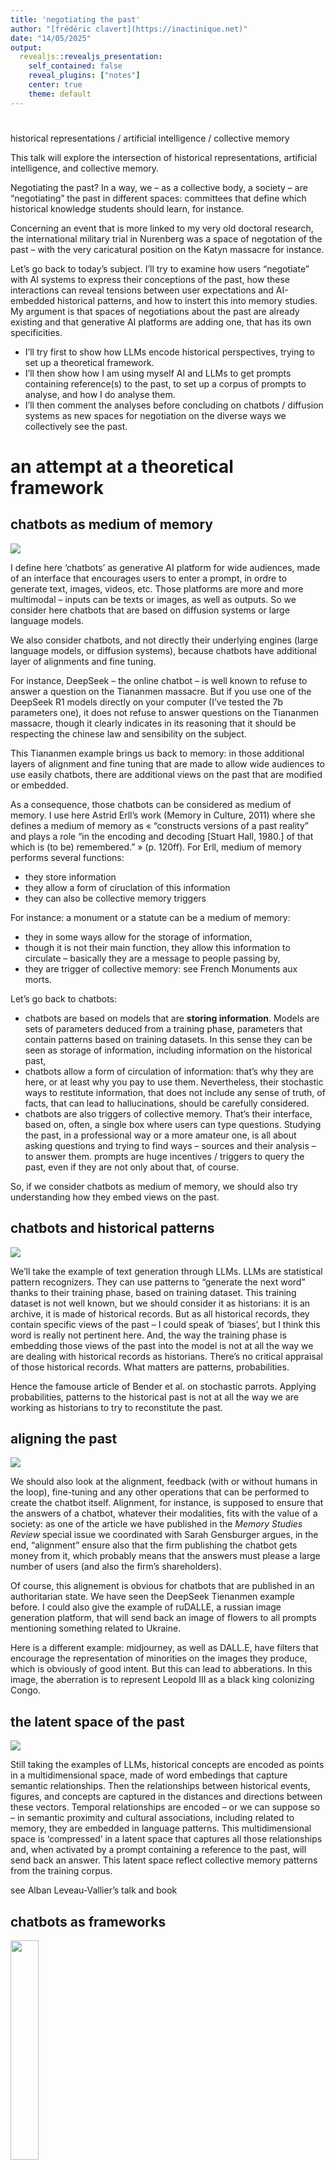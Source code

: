 ```yaml
---
title: 'negotiating the past'
author: "[frédéric clavert](https://inactinique.net)"
date: "14/05/2025"
output:
  revealjs::revealjs_presentation:
    self_contained: false
    reveal_plugins: ["notes"]
    center: true
    theme: default
---
```


#  {background-color=#000000}

historical representations / artificial intelligence / collective memory


<!-- <small>prompt: Draw an image representing what is collective memory</small> -->

<aside class='notes'>

This talk will explore the intersection of historical representations, artificial intelligence, and collective memory.

Negotiating the past? In a way, we -- as a collective body, a society -- are "negotiating" the past in different spaces: committees that define which historical knowledge students should learn, for instance.

<!-- In more dramatic circumstances, Truth and Reconciliation commissions, like in South Africa, are also some sort of spaces to negotiate the past, or, in this precise case, to negotiate which reparation should be defined from social groups that suffered from conflicting past. But to define those reparations, there should first be an agreement, or at least some sort of non opposition to the way the commission is seeing the past. -->

Concerning an event that is more linked to my very old doctoral research, the international military trial in Nurenberg was a space of negotation of the past -- with the very caricatural position on the Katyn massacre for instance.

Let's go back to today's subject. I'll try to examine how users "negotiate" with AI systems to express their conceptions of the past, how these interactions can reveal tensions between user expectations and AI-embedded historical patterns, and how to instert this into memory studies. My argument is that spaces of negotiations about the past are already existing and that generative AI platforms are adding one, that has its own specificities.

- I'll try first to show how LLMs encode historical perspectives, trying to set up a theoretical framework.
- I'll then show how I am using myself AI and LLMs to get prompts containing reference(s) to the past, to set up a corpus of prompts to analyse, and how I do analyse them.
- I'll then comment the analyses before concluding on chatbots / diffusion systems as new spaces for negotiation on the diverse ways we collectively see the past.  

</aside>


# an attempt at a theoretical framework  {background-color=#000000}

## chatbots as medium of memory {background-color=#000000}

![](img/invite.gif)

<aside class="notes">

I define here 'chatbots' as generative AI platform for wide audiences, made of an interface that encourages users to enter a prompt, in ordre to generate text, images, videos, etc. Those platforms are more and more multimodal -- inputs can be texts or images, as well as outputs. So we consider here chatbots that are based on diffusion systems or large language models.

We also consider chatbots, and not directly their underlying engines (large language models, or diffusion systems), because chatbots have additional layer of alignments and fine tuning.

For instance, DeepSeek -- the online chatbot -- is well known to refuse to answer a question on the Tiananmen massacre. But if you use one of the DeepSeek R1 models directly on your computer (I've tested the 7b parameters one), it does not refuse to answer questions on the Tiananmen massacre, though it clearly indicates in its reasoning that it should be respecting the chinese law and sensibility on the subject.

This Tiananmen example brings us back to memory: in those additional layers of alignment and fine tuning that are made to allow wide audiences to use easily chatbots, there are additional views on the past that are modified or embedded.

As a consequence, those chatbots can be considered as medium of memory. I use here Astrid Erll's work (Memory in Culture, 2011) where she defines a medium of memory as « "constructs versions of a past reality" and plays a role "in the encoding and decoding [Stuart Hall, 1980.] of that which is (to be) remembered." » (p. 120ff). For Erll, medium of memory performs several functions:

- they store information 
- they allow a form of ciruclation of this information
- they can also be collective memory triggers

For instance: a monument or a statute can be a medium of memory:

- they in some ways allow for the storage of information,
- though it is not their main function, they allow this information to circulate -- basically they are a message to people passing by,
- they are trigger of collective memory: see French Monuments aux morts.

Let's go back to chatbots:

- chatbots are based on models that are **storing information**. Models are sets of parameters deduced from a training phase, parameters that contain patterns based on training datasets. In this sense they can be seen as storage of information, including information on the historical past,
- chatbots allow a form of circulation of information: that's why they are here, or at least why you pay to use them. Nevertheless, their stochastic ways to restitute information, that does not include any sense of truth, of facts, that can lead to hallucinations, should be carefully considered.
- chatbots are also triggers of collective memory. That's their interface, based on, often, a single box where users can type questions. Studying the past, in a professional way or a more amateur one, is all about asking questions and trying to find ways -- sources and their analysis -- to answer them. prompts are huge incentives / triggers to query the past, even if they are not only about that, of course.

So, if we consider chatbots as medium of memory, we should also try understanding how they embed views on the past.

</aside>


## chatbots and historical patterns {background-color=#000000}

![](img/fractal.gif)


<aside class=notes>

We'll take the example of text generation through LLMs. LLMs are statistical pattern recognizers. They can use patterns to "generate the next word" thanks to their training phase, based on training dataset. This training dataset is not well known, but we should consider it as historians: it is an archive, it is made of historical records. But as all historical records, they contain specific views of the past -- I could speak of 'biases', but I think this word is really not pertinent here. And, the way the training phase is embedding those views of the past into the model is not at all the way we are dealing with historical records as historians. There's no critical appraisal of those historical records. What matters are patterns, probabilities.

Hence the famouse article of Bender et al. on stochastic parrots. Applying probabilities, patterns to the historical past is not at all the way we are working as historians to try to reconstitute the past. 

</aside>

## aligning the past {background-color=#000000}

![](img/leopold.png)

<aside class=notes>

We should also look at the alignment, feedback (with or without humans in the loop), fine-tuning and any other operations that can be performed to create the chatbot itself. Alignment, for instance, is supposed to ensure that the answers of a chatbot, whatever their modalities, fits with the value of a society: as one of the article we have published in the *Memory Studies Review* special issue we coordinated with Sarah Gensburger argues, in the end, "alignment" ensure also that the firm publishing the chatbot gets money from it, which probably means that the answers must please a large number of users (and also the firm's shareholders).

Of course, this alignement is obvious for chatbots that are published in an authoritarian state. We have seen the DeepSeek Tienanmen example before. I could also give the example of ruDALLE, a russian image generation platform, that will send back an image of flowers to all prompts mentioning something related to Ukraine.

Here is a different example: midjourney, as well as DALL.E, have filters that encourage the representation of minorities on the images they produce, which is obviously of good intent. But this can lead to abberations. In this image, the aberration is to represent Leopold III as a black king colonizing Congo.

</aside>

## the latent space of the past {background-color=#000000}

![](img/zeus_vectors.png)

<aside class=notes>
Still taking the examples of LLMs, historical concepts are encoded as points in a multidimensional space, made of word embedings that capture semantic relationships. Then the relationships between historical events, figures, and concepts are captured in the distances and directions between these vectors. Temporal relationships are encoded -- or we can suppose so -- in semantic proximity and cultural associations, including related to memory, they are embedded in language patterns. This multidimensional space is 'compressed' in a latent space that captures all those relationships and, when activated by a prompt containing a reference to the past, will send back an answer. This latent space reflect collective memory patterns from the training corpus.

see Alban Leveau-Vallier's talk and book
</aside>

<!-- À fusionner avec l'une des dias plus haut.

## collective memory and chatbots {background-color=#000000}

<aside class=notes>

Hence can we consider that: 

- LLMs or Diffusion models as 'repositories' of digitized collective memory
- Training data selection can be viewed as some sort of memory politics
- The "averaged" nature of AI-generated historical narratives
- Absence of contested memory in statistical consensus

From a memory studies perspective, LLMs function as repositories of digitized collective memory. The selection of training data constitutes a form of memory politics, determining which historical perspectives are included or excluded. The statistical nature of these models produces "averaged" historical narratives that often elide contestation and complexity.

See the special issue we co-edited with Sarah Gensburger, out last december. Several articles insist on the "average" nature of LLMs but also the capitalistic nature of chatbots and generative AI systems: they must give the most 'popular' or 'pleasant' version of an answer to a prompt, including the past. 

</aside>
-->

## chatbots as frameworks {background-color=#000000}


<img src="img/hakbwachs.png" width=30% />

<aside class=notes>

So, chatbots (and LLMs / Diffusion models behind them) are palying their role of encoding / decoding what is to be remembered through this "latent space of the past" -- an expression that should be considered here as a metaphore. This latent space is a specificity of chatbots considered as medium of memory.

One of the functions of memory media is also to play their role as media frameworks. Their affordances, including anthropomorphism, the ways they are structured, are framing what users can expect from those systems.

Beyond that, we will here try to explain in which ways they are also memory frameworks, in the meaning Halbwachs gave to this word, and I think this is a consequence of the fact that chatbots are memory media.

What does Halbwachs mean by "memory frameworks": basically that you can not understand how an individual remembers if you do not consider the social group in which they are living, including how this social group is structured. It is this relationship to the group that frame the individual memory, as the group will have its own view on the past, view that is a consequence of the social relationships between individuals of the group, and of the insertion of this group in a wider society.

</aside>

# empirical approach  {background-color=#000000}

<aside class=notes>

So my first part was an attempt -- probably still too drafty -- of theoricizing what are chatbots in terms of collective or cultural memory.

But as a historian, I have difficulties not to link this to primary sources and to an empirical approach.

What I am trying to do here is to look at prompts and how users are -- this is the core of my argument -- negotiating with the chatbot to get the view of the past they wish. That implies that users may have different prompting strategies, that their prompts evolve while discussing -- I call this discussion part 'stochastic maieutics' -- with the chatbot. I will try to use at the same time close and distant reading of prompts. 

I am using here only texts -- whereas today, images can be some sort of prompts too.

I am using prompts that are published open access. THey usually comes from open source communities, or are available online on website such as [lexica.art](https://lexica.art) that offer an API to get prompts. The result is that those prompts are mostly coming from Stable Diffusion-based platforms, as Stable Diffusion is open source: those prompts are designed to generate image, not text. There is no databases of prompts, to my knowledge, designed to generate texts. Nevertheless, HuggingFace is vast, and I may have missed something.

<aside>

## what is a reference to the past?  {background-color=#000000}

<div style="font-size:11pt;">

> army of the european union invades budapest 2 0 2 2, highly detailed painting, digital painting, artstation, concept art

> army of the european union fighting on the streets of budapest 2 0 2 2, highly detailed illustration for time magazine cover art 

> army of the european union with tanks fighting on the streets of budapest 2 0 2 2, highly detailed oil painting 

</div>

<aside class=notes>

So the aim is to build a corpus of prompts containing some sort of references to the past and to analyse it. There is a set of methodological issues to take into account:

- unless I want to study a specific event or individual, a keyword approach is meaningless.
- how to define a historical reference? All the more when they are implicit?

Let's take an example: the three prompts here are not refering explicitly to the past. But just use the prompt for a search on an image search engine: all the results are historical. We have here an implicit reference, probably to the hungarian revolution of 1956, that was put to an end by a soviet intervention.

So how to build a robust identification strategy?

I have tried several strategies:

- web scrapping on focused keywords (European Union): limited corpus, humanly readable, some distant reading,
- word embeddings: keywords as seeds, then word embeddings based on an unfiltered corpus of 10 millions (kreia) or a sample,
- good old iramuteq (topic-modeling like approach) on this same unfiltered corpus of 10 millions prompts -- analysis is still ongoing,
- use of LLMs (best results if you do not want to start with keywords):
  - a local one (too this same unfiltered corpus of ressource intensive for my computer),
  - APIs from Claude (9% of is prompts) of from ChatGPT (more restrictive).

Though not perfect -- the implicit part is not fully taken into account and some prompts are refering to the past, but not the historical past -- it's the use of Claude that worked the best, if you don't want to use keywords. I must precise that for now I did not do any benchmarking, which is an obvious weakness, that I plan to adress.

In this prez, I'm using two datasts: one from web scrapping and the other one is a sample of the 10 millions prompts Kreia corpus, sample that was filtered trhoug the use of Claude's API. Let's have a look on how I have used Claude.

</aside>

## prompting to find references to the past {background-color=#000000}

<img src="img/prompt.png" width=80% />


<aside class=notes>

Part of the analyses i'll discussed later here is based on a prompts corpus that was created using the Claude API on one side and web scrapping on the keyword 'european union' on the other side. Let's focus a bit on Claude: this prompt was co-written with Claude to help Claude reasoning for each item of my corpus. It's a mixed approach: reasoning and personae, the prompt being enginered through a negociation between me and Claude (the chatbot).

What is missing here is that I could add as an instruction to explain why it decided for a yes or for a no.

Once I have a corpus -- or, here, two corpora -- I can perform analyses. I will go from distant to close readings. Distant reading here is at the same time used to start the interpretation and as a search tools for more refined analyses, including analyses of precise prompts or series of prompts.

</aside>

## 

<img src="img/historical_yes_dendrogramme_1.png" />

<aside class=notes>

This is a dataviz obtained with iramuteq. Iramuteq performs something that looks like topi modelling, but it is not bag of words. The words that you see are in fact the most representative words of clusters of prompts.

It is a dataviz that should still be reworked, in the sense that the settings used here should be refined to make the difference between two parts of the usual prompt: the part with content, the part with the style.

Nevertheless, there's some past everywhere here. In the style, obviously, but also in the content.

And most references to the past, if they are not arty, are to wars (cluster 17), or propanganda wars (cluster 8). And most of them are somehow linked to the present news (trump, propaganda, soviet, macron in the same cluster for instance).

</aside>

##

<img src="img/eu_dendrogramme_1.png" width="70%" />

<aside class=notes>

Same dataviz, but with the webscrapped from lexica corpus, based on the 'european union' keyword. The lexica API has several sorts of keyword search and here is a keyword search that is based on word embeddings: it's not strictly a keyword search, more a 'thematic' search.

What you see here is interesting, because it's a lot linking the European Union and Europe themes to all sorts of empire themes and to some sort of medievalism. We also find back the 'propaganda' cluster -- probably because those prompts were produced in the wake of the agression against Ukraine.

</aside>

# negotiating the past {background-color=#000000}

<aside class=notes>

Those distant reading analyses are interesting, but confirm more than discover: in a way, we expect Europe to be linked to the concept of empire, we expect that lots of references to the past are linked to the 'style' part of a prompt.

But those distant readings allow us also to go back to specific prompts. By looking at prompts that are very similar, we can trace the evolution of a prompt written / re-written several times by a user. And it's here, that we can see that gen AI platforms, seen as frameworks, encourage users to negotiate with the machine the past they want to see or read.

This negotiation can be seen as a confrontation between several kinds of collective memories: the one that are embedded in the genAI platform and that comes from the way the LLM or diffusion system was trained and from the corpus it was trained on; the collective memory of the group the individual belongs too; the individuals own vision of the past.

I'll give two examples.

</aside>

## {background-color=#000000}

<img src="img/macron-leyen-knights2.jpg" width="50%" />

> <small>Ursula von Der Leyne [sic] and Emmanuel Macron, Peter [sic] Pavel in the image of knights of the round table</small>

<aside class=notes>

I have showed before prompts that relate to the hungarian revolution -- unfortunately I do not have the images.

Here is another example. Several prompts of this kind were written, with some differences, but results that are very similar.

As you can see, we can consider there are several references to the past here.

- the reference to a myth, the knight of the round table, that is supposed to be medieval, but that is illustrated by an image that looks more Renaissance than medieval - which gives a hint on how collectively we see the Middle Ages. 
- as this image is from 2023, it is also a way to see how the memory of some politicians is being built -- and obviously, Petr Pavel's memory outside of the czesh republic is not very well built...
- we could say also that Macron is slightly more recongizable than von der Leyen (who looks like an average 50s-60s-ish european woman), but the fault in the prompt might induce that.

The user never managed to have Petr Pavel on their images.

</aside>

## {background-color=#000000}

<img src="img/biden.png" width="50%" />

> <small>joe biden doing a nazi salute, in front of brandenburger tor. huge nazi crowd in front of him. face of joe biden is clearly visible. canon eos r 3, f / 1. 4, iso 1 6 0 0, 1 / 8 0 s, 8 k, raw, grainy</small>

<aside class=notes>

This is a striking example of negotition with a machine to get something in the present with references to the past that serves as an ideological reading of the present.

The user never got what they wanted. Biden doing a nazi salute in front of nazis -- that just does not exist. Nevertheless, the prompt activated patterns from the second world war and maybe from the cold war.

I may be overinterpreting, but I can see influence, of course, from nazi footages, but also from De Gaulle in August 1944 (26) in the Champs Elysées, Kennedy in front of the Brandenburger Tor. 

The political goal of the prompt writer here is partly in failure: this political goal is confronted with the collective memory of the second world war, that are preeminent over their views.

</aside>

# conclusion {background-color=#000000}

<aside class=notes>

Chatbots function as media of memory that store, circulate, and trigger collective memories. They are medium of memory because AI models encode historical perspectives - metaphorically, we could call that the collective memory latent space --  that reflects collective memory patterns from training corpora. On top of the training, process, alignment and fine-tuning embed specific views of the past (e.g., DeepSeek/Tiananmen, minority representations). In this sense, we can also consider chatbots as frameworks.

When we look at users' prompt that have references to the past, we see how users are writing those references to the past, but also how they negotiate with gen AI systems to obtain their desired vision of the past, creating a confrontation between different collective memories, but also, often, their vision of the present.

This negotiation reveals tensions between user expectations and historical representations (frameworks) embedded in AI.

</aside>

## what's next {background-color=#000000}

<img src="img/04_DeGaulle.jpg" width=30% />

> <small>"De Gaulle bronze sur une plage de Normandie"</small>

<aside class=notes>



I have tried to prove all that with primary sources, in other words prompts. It's far from perfect. My corpus is not good enough, it must be reinforced, better tailored to my needs. It is possible in different ways, that I can detail by answering questions.

Beyond this, I think we should remid something quite important about LLMs and Diffusion System: they are the products of artefacts from the past (the training dataset), they are producing primary sources (prompts, images, texts), and they are triggers of collective memory. 

In this sense, GenAI systems are fundmentaly historical products.

</aside>

## thank you  {background-color=#000000}